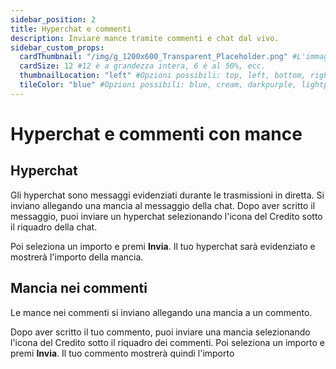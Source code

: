 ```yaml
---
sidebar_position: 2
title: Hyperchat e commenti
description: Inviare mance tramite commenti e chat dal vivo.
sidebar_custom_props:
  cardThumbnail: "/img/g_1200x600_Transparent_Placeholder.png" #L'immagine di anteprima sulla scheda della categoria.
  cardSize: 12 #12 è a grandezza intera, 6 è al 50%, ecc.
  thumbnailLocation: "left" #Opzioni possibili: top, left, bottom, right, none
  tileColor: "blue" #Opzioni possibili: blue, cream, darkpurple, lightpurple, mauve, orange, pink, none
---
```


# Hyperchat e commenti con mance

## Hyperchat

Gli hyperchat sono messaggi evidenziati durante le trasmissioni in diretta. Si inviano allegando una mancia al messaggio della chat. Dopo aver scritto il messaggio, puoi inviare un hyperchat selezionando l'icona del Credito sotto il riquadro della chat.

Poi seleziona un importo e premi **Invia**. Il tuo hyperchat sarà evidenziato e mostrerà l'importo della mancia.

## Mancia nei commenti

Le mance nei commenti si inviano allegando una mancia a un commento.

Dopo aver scritto il tuo commento, puoi inviare una mancia selezionando l'icona del Credito sotto il riquadro dei commenti. Poi seleziona un importo e premi **Invia**. Il tuo commento mostrerà quindi l'importo
